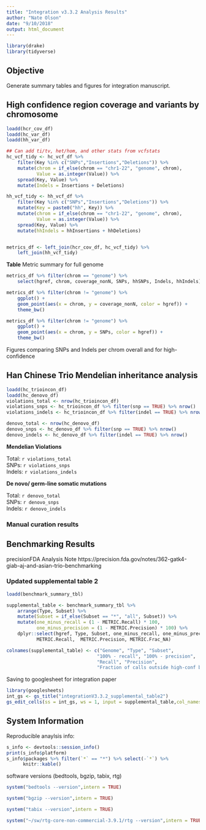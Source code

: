 ```yaml
---
title: "Integration v3.3.2 Analysis Results"
author: "Nate Olson"
date: "9/10/2018"
output: html_document
---
```


```r
library(drake)
library(tidyverse)
```

## Objective
Generate summary tables and figures for integration manuscript.



## High confidence region coverage and variants by chromosome

```r
loadd(hcr_cov_df)
loadd(hc_var_df)
loadd(hh_var_df)
```


```r
## Can add ti/tv, het/hom, and other stats from vcfstats
hc_vcf_tidy <- hc_vcf_df %>% 
    filter(Key %in% c("SNPs","Insertions","Deletions")) %>% 
    mutate(chrom = if_else(chrom == "chr1-22", "genome", chrom),
           Value = as.integer(Value)) %>% 
    spread(Key, Value) %>% 
    mutate(Indels = Insertions + Deletions)

hh_vcf_tidy <- hh_vcf_df %>% 
    filter(Key %in% c("SNPs","Insertions","Deletions")) %>% 
    mutate(Key = paste0("hh", Key)) %>% 
    mutate(chrom = if_else(chrom == "chr1-22", "genome", chrom),
           Value = as.integer(Value)) %>% 
    spread(Key, Value) %>% 
    mutate(hhIndels = hhInsertions + hhDeletions)


metrics_df <- left_join(hcr_cov_df, hc_vcf_tidy) %>% 
    left_join(hh_vcf_tidy)
```



__Table__ Metric summary for full genome
```r
metrics_df %>% filter(chrom == "genome") %>% 
    select(hgref, chrom, coverage_nonN, SNPs, hhSNPs, Indels, hhIndels)
```


```r
metrics_df %>% filter(chrom != "genome") %>% 
    ggplot() + 
    geom_point(aes(x = chrom, y = coverage_nonN, color = hgref)) + 
    theme_bw()
```

```r
metrics_df %>% filter(chrom != "genome") %>% 
    ggplot() + 
    geom_point(aes(x = chrom, y = SNPs, color = hgref)) + 
    theme_bw()
```

Figures comparing SNPs and Indels per chrom overall and for high-confidence


## Han Chinese Trio Mendelian inheritance analysis
```r
loadd(hc_trioincon_df)
loadd(hc_denovo_df)
violations_total <- nrow(hc_trioincon_df)
violations_snps <- hc_trioincon_df %>% filter(snp == TRUE) %>% nrow()
violations_indels <- hc_trioincon_df %>% filter(indel == TRUE) %>% nrow()

denovo_total <- nrow(hc_denovo_df)
denovo_snps <- hc_denovo_df %>% filter(snp == TRUE) %>% nrow()
denovo_indels <- hc_denovo_df %>% filter(indel == TRUE) %>% nrow()
```

__Mendelian Violations__   

Total: `r violations_total`   
SNPs: `r violations_snps`  
Indels: `r violations_indels`   

__De novo/ germ-line somatic mutations__  

Total: `r denovo_total`   
SNPs: `r denovo_snps`  
Indels: `r denovo_indels`   

### Manual curation results


## Benchmarking Results
precisionFDA Analysis Note
https://precision.fda.gov/notes/362-gatk4-giab-aj-and-asian-trio-benchmarking 

### Updated supplemental table 2
```r
loadd(benchmark_summary_tbl)
```


```r
supplemental_table <- benchmark_summary_tbl %>% 
    arrange(Type, Subset) %>% 
    mutate(Subset = if_else(Subset == "*", "all", Subset)) %>% 
    mutate(one_minus_recall = (1 - METRIC.Recall) * 100, 
           one_minus_precision = (1 - METRIC.Precision) * 100) %>% 
    dplyr::select(hgref, Type, Subset, one_minus_recall, one_minus_precision,  
           METRIC.Recall,  METRIC.Precision, METRIC.Frac_NA)

colnames(supplemental_table) <- c("Genome", "Type", "Subset", 
                                 "100% - recall", "100% - precision", 
                                 "Recall", "Precision", 
                                 "Fraction of calls outside high-conf bed")

```

Saving to googlesheet for integration paper
```r
library(googlesheets)
int_gs <- gs_title("integrationV3.3.2_supplemental_table2")
gs_edit_cells(ss = int_gs, ws = 1, input = supplemental_table,col_names = TRUE)
```

## System Information
Reproducible anaylsis info: 
```r
s_info <- devtools::session_info()
print(s_info$platform)
s_info$packages %>% filter(`*` == "*") %>% select(-`*`) %>% 
      knitr::kable()
```

software versions (bedtools, bgzip, tabix, rtg)
```r
system("bedtools --version",intern = TRUE)
```
```r
system("bgzip --version",intern = TRUE)
```

```r
system("tabix --version",intern = TRUE)
```

```r
system("~/sw/rtg-core-non-commercial-3.9.1/rtg --version",intern = TRUE)[1:2]
```

